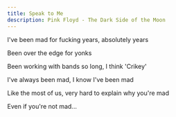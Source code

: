 ```yaml
---
title: Speak to Me
description: Pink Floyd - The Dark Side of the Moon
---
```


I've been mad for fucking years, absolutely years

Been over the edge for yonks

Been working with bands so long, I think 'Crikey'



I've always been mad, I know I've been mad

Like the most of us, very hard to explain why you're mad

Even if you're not mad...
